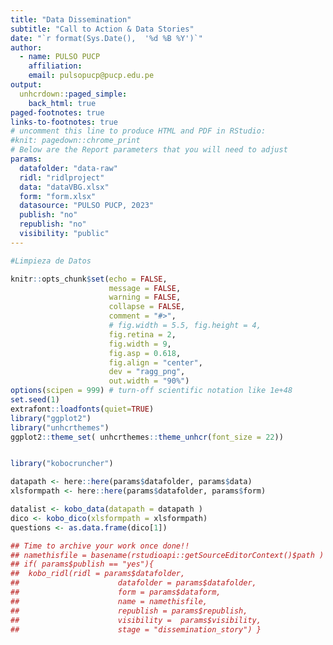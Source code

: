 ```yaml
---
title: "Data Dissemination"
subtitle: "Call to Action & Data Stories"
date: "`r format(Sys.Date(),  '%d %B %Y')`"
author:
  - name: PULSO PUCP
    affiliation:
    email: pulsopucp@pucp.edu.pe
output:
  unhcrdown::paged_simple:
    back_html: true
paged-footnotes: true
links-to-footnotes: true
# uncomment this line to produce HTML and PDF in RStudio:
#knit: pagedown::chrome_print
# Below are the Report parameters that you will need to adjust
params:
  datafolder: "data-raw"
  ridl: "ridlproject"
  data: "dataVBG.xlsx"
  form: "form.xlsx"
  datasource: "PULSO PUCP, 2023"
  publish: "no"
  republish: "no"
  visibility: "public"
---
```


```r
#Limpieza de Datos
```

```r
knitr::opts_chunk$set(echo = FALSE, 
                      message = FALSE, 
                      warning = FALSE,
                      collapse = FALSE,
                      comment = "#>",
                      # fig.width = 5.5, fig.height = 4,
                      fig.retina = 2, 
                      fig.width = 9,
                      fig.asp = 0.618,
                      fig.align = "center",
                      dev = "ragg_png",
                      out.width = "90%")
options(scipen = 999) # turn-off scientific notation like 1e+48
set.seed(1)
extrafont::loadfonts(quiet=TRUE)
library("ggplot2")
library("unhcrthemes")
ggplot2::theme_set( unhcrthemes::theme_unhcr(font_size = 22))


library("kobocruncher")

```


```r
datapath <- here::here(params$datafolder, params$data)
xlsformpath <- here::here(params$datafolder, params$form) 

datalist <- kobo_data(datapath = datapath )
dico <- kobo_dico(xlsformpath = xlsformpath)
questions <- as.data.frame(dico[1])
```

```r
## Time to archive your work once done!!
## namethisfile = basename(rstudioapi::getSourceEditorContext()$path )  
## if( params$publish == "yes"){
##  kobo_ridl(ridl = params$datafolder,
##                      datafolder = params$datafolder,
##                      form = params$dataform,
##                      name = namethisfile,
##                      republish = params$republish,
##                      visibility =  params$visibility,
##                      stage = "dissemination_story") }
```
